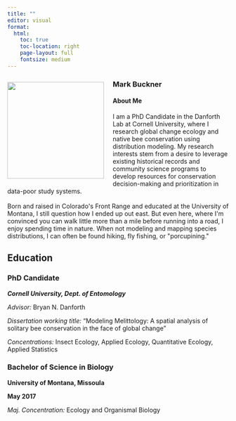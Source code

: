 ```yaml
---
title: ""
editor: visual
format: 
  html:
    toc: true
    toc-location: right
    page-layout: full
    fontsize: medium
---
```


```{=html}
<div>
  <div style="float: left; position: relative; top: -15px; padding:20px; padding-bottom: 0px; padding-left: 0px;">
  <img src="./images/photo.jpg"
       width = 220 />
  </div>
<h3> Mark Buckner </h3>
<h4> About Me </h4>
<p>
I am a PhD Candidate in the Danforth Lab at Cornell University, where I research global change ecology and native bee conservation using distribution modeling. My research interests stem from a desire to leverage existing historical records and community science programs to develop resources for conservation decision-making and prioritization in data-poor study systems. 
<br><br>
Born and raised in Colorado's Front Range and educated at the University of Montana, I still question how I ended up out east. But even here, where I'm convinced you can walk little more than a mile before running into a road, I enjoy spending time in nature. When not modeling and mapping species distributions, I can often be found hiking, fly fishing, or "<span class="hovertext" data-hover="Looking for porcupine">porcupining</span>."
</p>
</div>
```

## Education

### PhD Candidate

***Cornell University, Dept. of Entomology***

*Advisor:* Bryan N. Danforth

*Dissertation working title:* "Modeling Melittology: A spatial analysis of solitary bee conservation in the face of global change"

*Concentrations:* Insect Ecology, Applied Ecology, Quantitative Ecology, Applied Statistics

### Bachelor of Science in Biology

**University of Montana, Missoula**

**May 2017**

*Maj. Concentration:* Ecology and Organismal Biology

